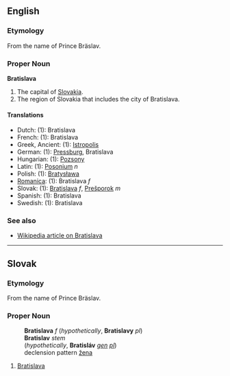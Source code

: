 ==English==
===Etymology===
From the name of Prince Bräslav. <!--who was he?-->

===Proper Noun===
'''Bratislava'''

#The capital of [[Slovakia]].
#The region of Slovakia that includes the city of Bratislava.

<!--
This info does not belong here: use this info in the respective pages.
The name is derived from the name of Prince Bräslav. The [[German]] name (used mostly in [[Austria]]), Pressbug is derived from Bräslavesburg. The [[Latin]] and [[Hungarian]] names derive from the name of Prince Božan. The [[Greek]] name comes from the city's position on the [[Danube]] River.
-->

====Translations====

*Dutch: (1): Bratislava
*French: (1): Bratislava
*Greek, Ancient: (1): [[Istropolis]]
*German: (1): [[Pressburg]], Bratislava
*Hungarian: (1): [[Pozsony]]
*Latin: (1): [[Posonium]] ''n''
*Polish: (1): [[Bratysława]]
*[[Romanica]]: (1): Bratislava ''f''
*Slovak: (1): [[Bratislava#Slovak|Bratislava]] ''f'', [[Prešporok]] ''m''
*Spanish: (1): Bratislava
*Swedish: (1): Bratislava

===See also===

*[[w:Bratislava|Wikipedia article on Bratislava]]
----
==Slovak==
===Etymology===
From the name of Prince Bräslav. <!--who was he?-->

===Proper Noun===
:'''Bratislava''' ''f'' (''hypothetically'', '''Bratislavy''' ''pl'')
:'''Bratislav''' ''stem''
: (''hypothetically'', '''Bratisláv''' ''[[genitive|gen]] [[plural|pl]]'')
:declension pattern [[Slovak declension pattern žena|žena]]
# [[Bratislava#English|Bratislava]]